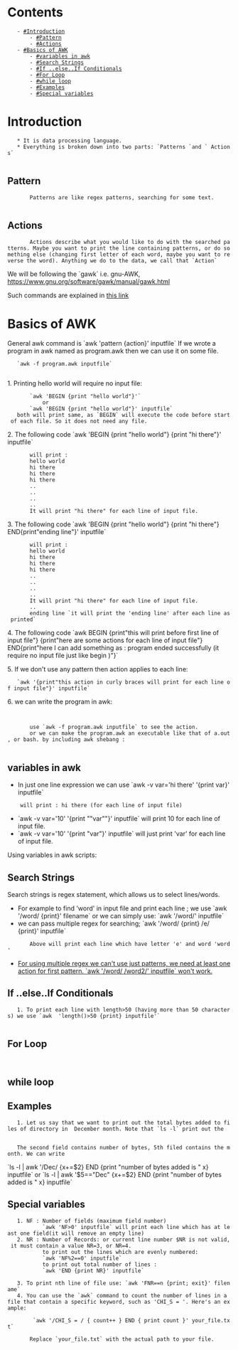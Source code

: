 = Contents =
    - [[#Introduction]]
        - [[#Pattern]]
        - [[#Actions]]
    - [[#Basics of AWK]]
        - [[#variables in awk]]
        - [[#Search Strings]]
        - [[#If ..else..If Conditionals]]
        - [[#For Loop]]
        - [[#while loop]]
        - [[#Examples]]
        - [[#Special variables]]

= Introduction =

	* It is data processing language. 
	* Everything is broken down into two parts: `Patterns `and ` Actions`
	
== Pattern ==
		Patterns are like regex patterns, searching for some text. 
		


== Actions ==
		Actions describe what you would like to do with the searched patterns. Maybe you want to print the line containing patterns, or do something else (changing first letter of each word, maybe you want to reverse the word). Anything we do to the data, we call that `Action`


We will be following the `gawk` i.e. gnu-AWK, https://www.gnu.org/software/gawk/manual/gawk.html

Such commands are explained in [[https://www.youtube.com/watch?v=2eX0scAsYJk&list=PLliiFsGGwgjT1nNYpehFTpUR3or_GOZfe&index=3|this link]]


= Basics of AWK =

General awk command is `awk 'pattern {action}' inputfile`
If we wrote a program in awk named as program.awk then we can use it on some file. 
	`awk -f program.awk inputfile`
	
1. Printing hello world will require no input file:
		`awk 'BEGIN {print "hello world"}'`
			or
		`awk 'BEGIN {print "hello world"}' inputfile`
	both will print same, as `BEGIN` will execute the code before start of each file. So it does not need any file. 
2. The following code `awk 'BEGIN {print "hello world"} {print "hi there"}' inputfile`
		will print :
		hello world
		hi there
		hi there
		hi there
		..
		..
		..
		.. 
		It will print "hi there" for each line of input file. 
3. The following code `awk 'BEGIN {print "hello world"} {print "hi there"} END{print"ending line"}' inputfile`
		will print :
		hello world
		hi there
		hi there
		hi there
		..
		..
		..
		.. 
		It will print "hi there" for each line of input file. 
		..
		ending line `it will print the 'ending line' after each line as printed`
4. The following code `awk BEGIN {print"this will print before first line of input file"} {print"here are some actions for each line of input file"} END{print"here I can add something as : program ended successfully (it require no input file just like begin )"}`

5. If we don't use any pattern then action applies to each line:
	`awk '{print"this action in curly braces will print for each line of input file"}' inputfile`

6. we can write the program in awk: 

		{{{awk
		BEGIN
		{
		print "this will print even if we don't give any input file"
		}

		{print "This printing action will be applied on each line of inputfile"}
		END{print"This will be printed after each line of file has gone through some action above, i.e. it also does not require any input file "}

		}}}

		use `awk -f program.awk inputfile` to see the action.
		or we can make the program.awk an executable like that of a.out, or bash. by including awk shebang : 
		{{{awk
		#!/bin/awk
		BEGIN
		{
		print "this will print even if we don't give any input file"
		}

		{print "This printing action will be applied on each line of inputfile"}
		END{print"This will be printed after each line of file has gone through some action above, i.e. it also does not require any input file "}

		}}}

== variables in awk ==

* In just one line expression we can use `awk -v var='hi there' '{print var}' inputfile`
	 will print : hi there (for each line of input file)
* `awk -v var='10' '{print ""var""}' inputfile` will print 10 for each line of input file.
* `awk -v var='10' '{print "var"}' inputfile` will just print 'var' for each line of input file.

Using variables in awk scripts:
{{{awk
BEGIN {print "hi there"}
{var=10
print var
}
END {print "End of script"}
}}}

== Search Strings ==

Search strings is regex statement, which allows us to select lines/words. 
* For example to find 'word' in input file and print each line ; we use `awk '/word/ {print}' filename` or we can simply use: `awk '/word/' inputfile`
* we can pass multiple regex for searching; `awk '/word/ {print} /e/ {print}' inputfile`
		Above will print each line which have letter 'e' and word 'word'
* <u> For using multiple regex we can't use just patterns, we need at least one action for first pattern. `awk '/word/ /word2/' inputfile` won't work.</u>


== If ..else..If Conditionals ==
	1. To print each line with length>50 (having more than 50 characters) we use `awk  'length()>50 {print} inputfile'`
	{{{awk
	if (length($0)>max){ max= length($0)}
	else if (length($0)==max){print "Equal"}
	else {print "less"}
	END {print "maximum length is " max}
	}}}

== For Loop ==

	 {{{awk
	 BEGIN {
	 for(i=0;i<9;i++)
		 {
		 print rand()
		 }
		 }
	}}} 

== while loop ==
{{{awk

#!/bin/awk -f
#
# i will start from 1 by default
BEGIN {
while (i<10) {
		print i 
	i++}
	}

}}}

== Examples ==

	1. Let us say that we want to print out the total bytes added to files of directory in  December month. Note that `ls -l` print out the 
	{{{bash
root@virat:~/phd_work/programs/awk$ ls -la
.rwxr-xr-x 156 root 24 Dec 13:22 conditionals.awk
.rwxr-xr-x  72 root 24 Dec 13:26 for_loop.awk
.rw-r--r-- 812 root 24 Dec 06:02 output_program1.txt
.rwxr-xr-x 190 root 24 Dec 06:12 program1.awk
.rw-r--r-- 517 root 24 Dec 06:01 readme.md
.rwxr-xr-x  93 root 24 Dec 12:48 variables.awk
.rwxr-xr-x  87 root 24 Dec 13:32 while_loop.awk
	}}}
	
	The second field contains number of bytes, 5th filed contains the month. We can write 
`ls -l | awk '/Dec/ {x+=$2} END {print "number of bytes added is " x} inputfile`
or
`ls -l | awk '$5=="Dec" {x+=$2} END {print "number of bytes added is " x} inputfile`


== Special variables ==

	1. NF : Number of fields (maximum field number)
			`awk 'NF>0' inputfile` will print each line which has at least one field(it will remove an empty line)
	2. NR : Number of Records: or current line number $NR is not valid, it must contain a value NR=3, or NR=4. 
			to print out the lines which are evenly numbered:
			`awk 'NF%2==0' inputfile`
			to print out total number of lines : 
			`awk 'END {print NR}' inputfile`

	3. To print nth line of file use: `awk 'FNR==n {print; exit}' filename`
	4. You can use the `awk` command to count the number of lines in a file that contain a specific keyword, such as 'CHI_S = '. Here's an example:

		 `awk '/CHI_S = / { count++ } END { print count }' your_file.txt`

		Replace `your_file.txt` with the actual path to your file.




